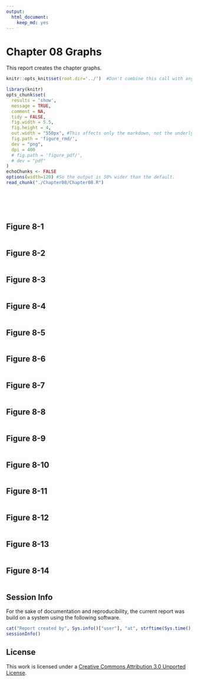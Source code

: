 ```yaml
---
output:
  html_document:
    keep_md: yes
---
```

Chapter 08 Graphs
=================================================
This report creates the chapter graphs.

<!--  Set the working directory to the repository's base directory; this assumes the report is nested inside of only one directory.-->
```r
knitr::opts_knit$set(root.dir='../')  #Don't combine this call with any other chunk -especially one that uses file paths.
```

<!-- Set the report-wide options, and point to the external code file. -->
```r
library(knitr)
opts_chunk$set(
  results = 'show', 
  message = TRUE,
  comment = NA, 
  tidy = FALSE,
  fig.width = 5.5, 
  fig.height = 4, 
  out.width = "550px", #This affects only the markdown, not the underlying png file.  The height will be scaled appropriately.
  fig.path = 'figure_rmd/',     
  dev = "png",
  dpi = 400
  # fig.path = 'figure_pdf/',     
  # dev = "pdf"
)
echoChunks <- FALSE
options(width=120) #So the output is 50% wider than the default.
read_chunk("./Chapter08/Chapter08.R") 
```
<!-- Load the packages.  Suppress the output when loading packages. --> 
```r
```

<!-- Load any Global functions and variables declared in the R file.  Suppress the output. --> 
```r
```

<!-- Declare any global functions specific to a Rmd output.  Suppress the output. --> 
```r
```

<!-- Load the datasets. -->
```r
```

<!-- Tweak the datasets. -->
```r
```

## Figure 8-1
```r
```

## Figure 8-2
```r
```

## Figure 8-3
```r
```

## Figure 8-4
```r
```

## Figure 8-5
```r
```

## Figure 8-6
```r
```

## Figure 8-7
```r
```

## Figure 8-8
```r
```

## Figure 8-9
```r
```

## Figure 8-10
```r
```

## Figure 8-11
```r
```

## Figure 8-12
```r
```

## Figure 8-13
```r
```

## Figure 8-14
```r
```

## Session Info
For the sake of documentation and reproducibility, the current report was build on a system using the following software.

```r
cat("Report created by", Sys.info()["user"], "at", strftime(Sys.time(), "%Y-%m-%d, %H:%M %z"))
sessionInfo()
```

## License

<!--<a rel="license" href="http://creativecommons.org/licenses/by/3.0/"><img alt="Creative Commons License" style="border-width:0" src="http://i.creativecommons.org/l/by/3.0/88x31.png" /></a><br/>-->This work is licensed under a <a rel="license" href="http://creativecommons.org/licenses/by/3.0/">Creative Commons Attribution 3.0 Unported License</a>.
